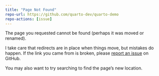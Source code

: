 ```yaml
---
title: "Page Not Found"
repo-url: https://github.com/quarto-dev/quarto-demo
repo-actions: [issue]
---
```


The page you requested cannot be found (perhaps it was moved or renamed). 

I take care that redirects are in place when things move, but mistakes do happen. If the link you came from is broken, please [report an issue](https://github.com/FTWynn/quarto-blog-ftwynn/issues) on GitHub.

You may also want to try searching to find the page's new location.